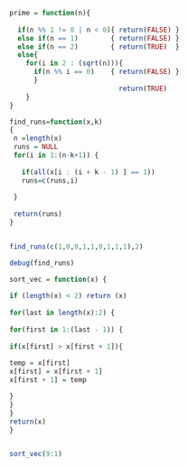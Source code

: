 ```r

prime = function(n){
  
  if(n %% 1 != 0 | n < 0){ return(FALSE) }
  else if(n == 1)        { return(FALSE) }
  else if(n == 2)        { return(TRUE)  }
  else{ 
    for(i in 2 : (sqrt(n))){
      if(n %% i == 0)    { return(FALSE) }
      }
                           return(TRUE)
    }
}


```


```r
find_runs=function(x,k) 
{
 n =length(x)
 runs = NULL
 for(i in 1:(n-k+1)) {
   
   if(all(x[i : (i + k - 1) ] == 1))
   runs=c(runs,i)
   
 }
 
 return(runs)
}


find_runs(c(1,0,0,1,1,0,1,1,1),2)

debug(find_runs)
```


```r
sort_vec = function(x) {
  
if (length(x) < 2) return (x)
  
for(last in length(x):2) {
  
for(first in 1:(last - 1)) {
  
if(x[first] > x[first + 1]){
  
temp = x[first]
x[first] = x[first + 1]
x[first + 1] = temp

}
}
}
return(x)
}


sort_vec(9:1)
```

